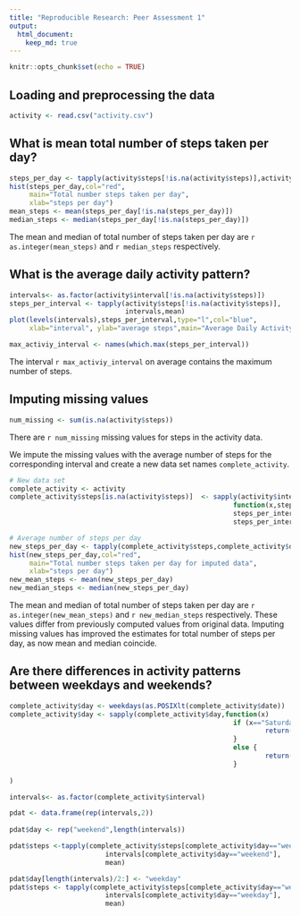 ```yaml
---
title: "Reproducible Research: Peer Assessment 1"
output: 
  html_document:
    keep_md: true
---
```


```r
knitr::opts_chunk$set(echo = TRUE)
```

## Loading and preprocessing the data
```r
activity <- read.csv("activity.csv")
```

## What is mean total number of steps taken per day?

```r
steps_per_day <- tapply(activity$steps[!is.na(activity$steps)],activity$date[!is.na(activity$steps)],FUN=sum)
hist(steps_per_day,col="red",
     main="Total number steps taken per day",
     xlab="steps per day")
mean_steps <- mean(steps_per_day[!is.na(steps_per_day)])
median_steps <- median(steps_per_day[!is.na(steps_per_day)])
```

The mean and median of total number of steps taken per day are 
`r as.integer(mean_steps)` and `r median_steps` respectively.

## What is the average daily activity pattern?

```r
intervals<- as.factor(activity$interval[!is.na(activity$steps)])
steps_per_interval <- tapply(activity$steps[!is.na(activity$steps)],
                             intervals,mean)
plot(levels(intervals),steps_per_interval,type="l",col="blue",
     xlab="interval", ylab="average steps",main="Average Daily Activity")

max_activiy_interval <- names(which.max(steps_per_interval))
```

The interval `r max_activiy_interval` on average contains the maximum number of steps.

## Imputing missing values
```r
num_missing <- sum(is.na(activity$steps))
```

There are `r num_missing` missing values for steps in the activity data.

We impute the missing values with the average number of steps for the corresponding interval and create a new data set names `complete_activity`.

```r
# New data set
complete_activity <- activity
complete_activity$steps[is.na(activity$steps)]  <- sapply(activity$interval[is.na(activity$steps)], 
                                                        function(x,steps_per_interval)
                                                        steps_per_interval[toString(x)],
                                                        steps_per_interval)

```

```r
# Average number of steps per day
new_steps_per_day <- tapply(complete_activity$steps,complete_activity$date,FUN=sum)
hist(new_steps_per_day,col="red",
     main="Total number steps taken per day for imputed data",
     xlab="steps per day")
new_mean_steps <- mean(new_steps_per_day)
new_median_steps <- median(new_steps_per_day)
```

The mean and median of total number of steps taken per day are 
`r as.integer(new_mean_steps)` and `r new_median_steps` respectively. These values differ from 
previously computed values from original data. Imputing missing values has improved the estimates for 
total number of steps per day, as now mean and median coincide. 



## Are there differences in activity patterns between weekdays and weekends?
```r
complete_activity$day <- weekdays(as.POSIXlt(complete_activity$date))
complete_activity$day <- sapply(complete_activity$day,function(x) 
                                                        if (x=="Saturday" | x== "Sunday"){
                                                                return("weekend")
                                                        }
                                                        else {
                                                                return("weekday")
                                                        }
        
)
```
```r
intervals<- as.factor(complete_activity$interval)

pdat <- data.frame(rep(intervals,2))
 
pdat$day <- rep("weekend",length(intervals))

pdat$steps <-tapply(complete_activity$steps[complete_activity$day=="weekend"],
                        intervals[complete_activity$day=="weekend"],
                        mean)

pdat$day[length(intervals)/2:] <- "weekday"
pdat$steps <- tapply(complete_activity$steps[complete_activity$day=="weekday"],
                        intervals[complete_activity$day=="weekday"],
                        mean)


```

